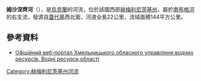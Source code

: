 '''姆沙涅齊河'''（{{lang-uk|Мшанець}}），是[[烏克蘭|烏克蘭]]的河流，位於該國西部[[赫梅利尼茨基州|赫梅利尼茨基州]]，屬於[[南布格河|南布格河]]的右支流，發源自[[蓋代基|蓋代基]]西北面，河道全長22公里，流域面積144平方公里。

==參考資料==
* [https://web.archive.org/web/20160324180453/http://vodgosp.km.ua/water-resources.php Офіційний веб-портал Хмельницького обласного управління водних ресурсів. Водні ресурси області]

{{DEFAULTSORT:Мшанець}}
[[Category:赫梅利尼茨基州河流|Category:赫梅利尼茨基州河流]]


{{Ukraine-river-stub}}